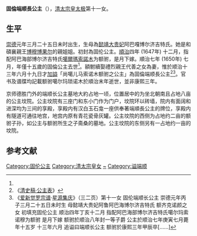 {{東亞女性歷史人物
| 名稱=固倫端順长公主
| 身份=[[清朝|清朝]]公主
| 畫像=
| 說明=
| 姓=爱新觉罗
| 名=
| 封爵=[[固伦公主|固伦公主]]
| 異父兄弟=[[阿布奈|阿布奈]]
| 封號= 固伦公主，固伦长公主，固倫端顺長公主
| 出生年=1636年
| 逝世年=1650年
| 諡號=端顺
| 異父姊妹=淑济
| 父親=[[皇太極|清太宗]]
| 同胞兄弟=博穆博果尔
| 母親=[[懿靖大贵妃|懿靖大贵妃]]
|}}
'''固倫端顺長公主'''（{{bd|1636年||1650年||catIdx=A}}），[[皇太極|清太宗皇太极]]第十一女。

==生平==

[[崇德|崇德]]元年三月二十五日未时出生，生母為[[懿靖大贵妃|懿靖大贵妃]]阿巴嘎博尔济吉特氏。她是和碩襄親王[[博穆博果尔|博穆博果尔]]的親姐姐。初封為固伦公主。[[順治|順治]]四年 (1647年) 十二月，指配阿巴海部博尔济吉特氏[[噶爾瑪索諾木|噶爾瑪索諾木]]为额驸，是月下嫁。順治七年 (1650年) 七月，年僅十五歲的固倫公主去世<ref name=a1/>。額駙續娶禮烈親王代善之女為妻，惟於顺治十三年六月十九日才[[谥号|加謚]]「尚噶儿马索诺木额驸之公主」為固倫端顺長公主<ref>《[[s:清史稿/卷166|清史稿·公主表]]》</ref><ref name="a1">《[[爱新觉罗宗谱|爱新觉罗宗谱]]·[[星源集庆|星源集庆]]》（三二页）第十一女 固伦端顺长公主 崇德元年丙子三月二十五日未时生 母懿靖大贵妃阿鲁阿巴海博尔济吉特氏 额齐克诺颜之女 初填充固伦公主 顺治四年丁亥十二月 指配阿巴海部博尔济吉特氏噶尔玛索诺穆为额驸 是月下嫁 额驸於顺治八年封一等子爵 公主於顺治七年庚寅七月薨 年十五岁 十三年六月 追谥曰端顺长公主 额驸於康熙三年甲辰卒[……]</ref>。官书及谱牒均記載额驸噶尔玛琐诺木於順治末年逝世，並非康熙三年。

京师德胜门外的端顺长公主墓地大約占地一顷，位置居中的为坐北朝南且占地八亩的公主坟院。公主坟院有三座门和东小门作为门户，坟院环以砖墙，院内有面阔和进深均为三间的享殿，享殿内有汉白玉石龛一座供奉著端順長公主的牌位，享殿内有隧道可通往地宫，地宫内原有青花瓷骨灰罐。公主坟院的西侧为占地约二亩的额驸子孙，如公主与额驸所生之子斋桑的墓地。公主坟院的东侧另有一占地约一亩的坟院。

==参考文献==
{{reflist}}
{{清太宗皇室}}
[[Category:固伦公主|Category:固伦公主]]
[[Category:清太宗皇女|Category:清太宗皇女]]
[[Category:愛新覺羅氏|~]]
[[Category:谥端顺|Category:谥端顺]]
